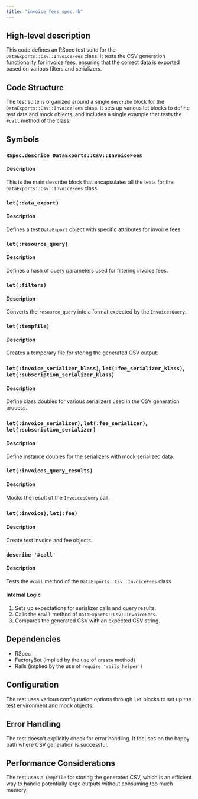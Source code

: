 ```yaml
---
title: "invoice_fees_spec.rb"
---
```


## High-level description
This code defines an RSpec test suite for the `DataExports::Csv::InvoiceFees` class. It tests the CSV generation functionality for invoice fees, ensuring that the correct data is exported based on various filters and serializers.

## Code Structure
The test suite is organized around a single `describe` block for the `DataExports::Csv::InvoiceFees` class. It sets up various let blocks to define test data and mock objects, and includes a single example that tests the `#call` method of the class.

## Symbols

### `RSpec.describe DataExports::Csv::InvoiceFees`
#### Description
This is the main describe block that encapsulates all the tests for the `DataExports::Csv::InvoiceFees` class.

### `let(:data_export)`
#### Description
Defines a test `DataExport` object with specific attributes for invoice fees.

### `let(:resource_query)`
#### Description
Defines a hash of query parameters used for filtering invoice fees.

### `let(:filters)`
#### Description
Converts the `resource_query` into a format expected by the `InvoicesQuery`.

### `let(:tempfile)`
#### Description
Creates a temporary file for storing the generated CSV output.

### `let(:invoice_serializer_klass)`, `let(:fee_serializer_klass)`, `let(:subscription_serializer_klass)`
#### Description
Define class doubles for various serializers used in the CSV generation process.

### `let(:invoice_serializer)`, `let(:fee_serializer)`, `let(:subscription_serializer)`
#### Description
Define instance doubles for the serializers with mock serialized data.

### `let(:invoices_query_results)`
#### Description
Mocks the result of the `InvoicesQuery` call.

### `let(:invoice)`, `let(:fee)`
#### Description
Create test invoice and fee objects.

### `describe '#call'`
#### Description
Tests the `#call` method of the `DataExports::Csv::InvoiceFees` class.

#### Internal Logic
1. Sets up expectations for serializer calls and query results.
2. Calls the `#call` method of `DataExports::Csv::InvoiceFees`.
3. Compares the generated CSV with an expected CSV string.

## Dependencies
- RSpec
- FactoryBot (implied by the use of `create` method)
- Rails (implied by the use of `require 'rails_helper'`)

## Configuration
The test uses various configuration options through `let` blocks to set up the test environment and mock objects.

## Error Handling
The test doesn't explicitly check for error handling. It focuses on the happy path where CSV generation is successful.

## Performance Considerations
The test uses a `Tempfile` for storing the generated CSV, which is an efficient way to handle potentially large outputs without consuming too much memory.